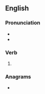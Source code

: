 ==English==

===Pronunciation===
* {{IPA|en|/ʌnˈdɪd/}}
* {{rhymes|en|ɪd|s=2}}

===Verb===
{{head|en|verb form}}

# {{en-simple past of|undo}}

===Anagrams===
* {{anagrams|en|a=ddinu|Uddin|dindu}}